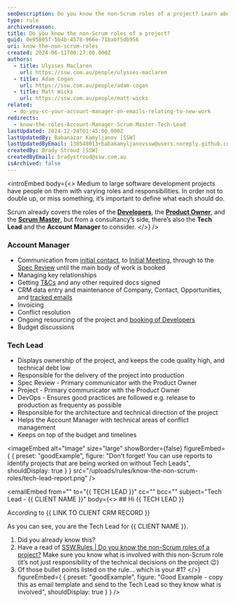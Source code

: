 ```yaml
---
seoDescription: Do you know the non-Scrum roles of a project? Learn about Account Manager and Tech Lead responsibilities beyond Scrum framework.
type: rule
archivedreason:
title: Do you know the non-Scrum roles of a project?
guid: 0e95805f-5b4b-4578-966e-71babf5db956
uri: know-the-non-scrum-roles
created: 2024-06-11T00:27:00.000Z
authors:
  - title: Ulysses Maclaren
    url: https://ssw.com.au/people/ulysses-maclaren
  - title: Adam Cogan
    url: https://ssw.com.au/people/adam-cogan
  - title: Matt Wicks
    url: https://ssw.com.au/people/matt-wicks
related:
  - do-you-cc-your-account-manager-on-emails-relating-to-new-work
redirects:
  - know-the-roles-Account-Manager-Scrum-Master-Tech-Lead
lastUpdated: 2024-12-24T01:45:00.000Z
lastUpdatedBy: Babanazar Kamyljanov [SSW]
lastUpdatedByEmail: 138548013+babakamyljanovssw@users.noreply.github.com
createdBy: Brady Stroud [SSW]
createdByEmail: bradystroud@ssw.com.au
isArchived: false
---
```


<introEmbed
  body={<>
Medium to large software development projects have people on them with varying roles and responsibilities. In order not to double up, or miss something, it’s important to define what each should do.

Scrum already covers the roles of the **[Developers](https://www.youtube.com/watch?v=vLqCkj0PvtE)**, the **[Product Owner](/do-you-know-the-how-to-be-a-good-product-owner)**, and the **[Scrum Master](/the-team-do-you-help-your-scrum-master-not-scrummaster-protect-and-serve-the-team)**, but from a consultancy’s side, there’s also the **Tech Lead** and the **Account Manager** to consider.
  </>}
/>
### Account Manager

* Communication from [initial contact](/do-you-manage-your-inbound-leads-effectively), to [Initial Meeting](/meetings-do-you-know-the-agenda-for-the-initial-meeting), through to the [Spec Review](/rules-to-better-specification-reviews) until the main body of work is booked
* Managing key relationships
* Getting [T&Cs](https://www.ssw.com.au/ssw/Standards/Forms/ConsultingOrderTermsConditions.aspx) and any other required docs signed
* CRM data entry and maintenance of Company, Contact, Opportunities, and [tracked emails](/track-important-emails)
* Invoicing
* Conflict resolution
* Ongoing resourcing of the project and [booking of Developers](/scheduling-do-you-know-how-to-book-developers-for-a-project)
* Budget discussions

### Tech Lead

* Displays ownership of the project, and keeps the code quality high, and technical debt low
* Responsible for the delivery of the project into production
* Spec Review - Primary communicator with the Product Owner
* Project - Primary communicator with the Product Owner
* DevOps - Ensures good practices are followed e.g. release to production as frequenty as possible
* Responsible for the architecture and technical direction of the project
* Helps the Account Manager with technical areas of conflict management
* Keeps on top of the budget and timelines

<imageEmbed
  alt="Image"
  size="large"
  showBorder={false}
  figureEmbed={ {
    preset: "goodExample",
    figure: "Don't forget! You can use reports to identify projects that are being worked on without Tech Leads",
    shouldDisplay: true
  } }
  src="/uploads/rules/know-the-non-scrum-roles/tech-lead-report.png"
/>

<emailEmbed
  from=""
  to="&#123;&#123; TECH LEAD &#125;&#125;"
  cc=""
  bcc=""
  subject="Tech Lead - &#123;&#123; CLIENT NAME &#125;&#125;"
  body={<>
    ## Hi &#123;&#123; TECH LEAD &#125;&#125;

According to &#123;&#123; LINK TO CLIENT CRM RECORD &#125;&#125;

As you can see, you are the Tech Lead for &#123;&#123; CLIENT NAME &#125;&#125;.

1. Did you already know this?
2. Have a read of [SSW.Rules | Do you know the non-Scrum roles of a project?](/know-the-non-scrum-roles) Make sure you know what is involved with this non-Scrum role (it’s not just responsibility of the technical decisions on the project 😉)
3. Of those bullet points listed on the rule… which is your #1?
  </>}
  figureEmbed={ {
    preset: "goodExample",
    figure: "Good Example - copy this as email template and send to the Tech Lead so they know what is involved",
    shouldDisplay: true
  } }
/>
